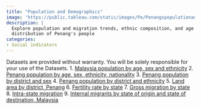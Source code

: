 ```yaml
---
title: "Population and Demographics"
image: 'https://public.tableau.com/static/images/Pe/Penangspopulationanddemographics/Overalltrend/1.png'
description: |
  Explore population and migration trends, ethnic composition, and age 
  distribution of Penang's people
categories: 
- Social indicators
---
```


::: dashboard
```{=html}
<script type='module' src='https://public.tableau.com/javascripts/api/tableau.embedding.3.latest.min.js'></script>
<tableau-viz id='tableau-viz' 
    src='https://public.tableau.com/views/Penangspopulationanddemographics/Overalltrend' 
    width='1000' height='850' toolbar='bottom' >
  <custom-parameter name=":showShareOptions" value="false"></custom-parameter>
</tableau-viz>
```
:::

::: {.callout-important icon="false" collapse="true" title="Download data"}
Datasets are provided without warranty. You will be solely responsible for your use of the Datasets. 
1. [Malaysia population by age, sex and ethnicity](https://docs.google.com/spreadsheets/d/e/2PACX-1vS03rougOQ6GD0tmhK1hEwrkCOTjZ8C5QhkpxYTyMgFD1VHCdgXl39dWyr0t05T3odUtUf5-EhertBq/pub?gid=1977271985&single=true&output=csv) 
2. [Penang population by age, sex, ethnicity, nationality](https://docs.google.com/spreadsheets/d/e/2PACX-1vS03rougOQ6GD0tmhK1hEwrkCOTjZ8C5QhkpxYTyMgFD1VHCdgXl39dWyr0t05T3odUtUf5-EhertBq/pub?gid=1214011858&single=true&output=csv) 
3. [Penang population by district and sex](https://docs.google.com/spreadsheets/d/e/2PACX-1vS03rougOQ6GD0tmhK1hEwrkCOTjZ8C5QhkpxYTyMgFD1VHCdgXl39dWyr0t05T3odUtUf5-EhertBq/pub?gid=1633204781&single=true&output=csv) 
4. [Penang population by district and ethnicity](https://docs.google.com/spreadsheets/d/e/2PACX-1vS03rougOQ6GD0tmhK1hEwrkCOTjZ8C5QhkpxYTyMgFD1VHCdgXl39dWyr0t05T3odUtUf5-EhertBq/pub?gid=771529500&single=true&output=csv) 
5. [Land area by district, Penang](https://docs.google.com/spreadsheets/d/e/2PACX-1vTMnhuIFhVotk0DgOYui9xpydR-pi9eavuNSMrofvWouhi1zd7a_6pTYc5ePBVxVA/pub?gid=1684777835&single=true&output=csv) 
6. [Fertility rate by state](https://docs.google.com/spreadsheets/d/e/2PACX-1vS03rougOQ6GD0tmhK1hEwrkCOTjZ8C5QhkpxYTyMgFD1VHCdgXl39dWyr0t05T3odUtUf5-EhertBq/pub?gid=1160286180&single=true&output=csv) 
7. [Gross migration by state](https://docs.google.com/spreadsheets/d/e/2PACX-1vTMfASHgcadYpr3D06Cixw7ll8j3AG5L4h96UpW_dQHc-qFZ1HSqZ162vHmIWew5cn5U6Z5VtXpqtoj/pub?gid=448670159&single=true&output=csv) 
8. [Intra-state migration](https://docs.google.com/spreadsheets/d/e/2PACX-1vT-bOUZoFusJ96iNM9abwbip9e9rBXeIsPFlRJnwH7zObee8ZUiNmg-ppzz17N3sw/pub?gid=682110531&single=true&output=csv) 
9. [Internal migrants by state of origin and state of destination, Malaysia](https://docs.google.com/spreadsheets/d/e/2PACX-1vTywDv-XFV18VMdNPtaikhCSfjWbEbhR8GcCOojbxlNzkt7nKmwem567XPa3onr-mdg_4f5inj7wthR/pub?gid=599265474&single=true&output=csv)
:::
